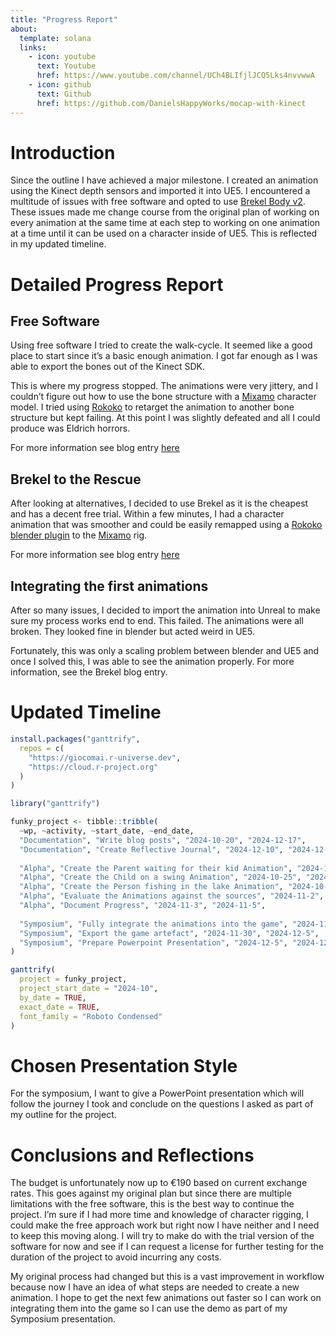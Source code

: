 ```yaml
---
title: "Progress Report"
about:
  template: solana
  links:
    - icon: youtube
      text: Youtube
      href: https://www.youtube.com/channel/UCh4BLIfjlJCQ5Lks4nvvwwA
    - icon: github
      text: Github
      href: https://github.com/DanielsHappyWorks/mocap-with-kinect
---
```


# Introduction

Since the outline I have achieved a major milestone. I created an animation using the Kinect depth sensors and imported it into UE5. I encountered a multitude of issues with free software and opted to use [[Brekel Body v2]{.underline}](https://brekel.com/body-v2/). These issues made me change course from the original plan of working on every animation at the same time at each step to working on one animation at a time until it can be used on a character inside of UE5. This is reflected in my updated timeline.

# Detailed Progress Report

## Free Software

Using free software I tried to create the walk-cycle. It seemed like a good place to start since it's a basic enough animation. I got far enough as I was able to export the bones out of the Kinect SDK.

This is where my progress stopped. The animations were very jittery, and I couldn’t figure out how to use the bone structure with a [[Mixamo]{.underline}](https://www.mixamo.com/#/?page=1&type=Character) character model. I tried using [[Rokoko]{.underline}](https://github.com/Rokoko/rokoko-studio-live-blender) to retarget the animation to another bone structure but kept failing. At this point I was slightly defeated and all I could produce was Eldrich horrors.

For more information see blog entry [[here]{.underline}](https://danielshappyworks.github.io/mocap-with-kinect/posts/free-software-failures/)

## Brekel to the Rescue

After looking at alternatives, I decided to use Brekel as it is the cheapest and has a decent free trial. Within a few minutes, I had a character animation that was smoother and could be easily remapped using a [[Rokoko blender plugin]{.underline}](https://github.com/Rokoko/rokoko-studio-live-blender) to the [[Mixamo]{.underline}](https://www.mixamo.com/#/?page=1&type=Character) rig.

For more information see blog entry [[here]{.underline}](https://danielshappyworks.github.io/mocap-with-kinect/posts/budget-increases-with-brekel/)

## Integrating the first animations

After so many issues, I decided to import the animation into Unreal to make sure my process works end to end. This failed. The animations were all broken. They looked fine in blender but acted weird in UE5.

Fortunately, this was only a scaling problem between blender and UE5 and once I solved this, I was able to see the animation properly. For more information, see the Brekel blog entry.

# Updated Timeline

```r
install.packages("ganttrify",
  repos = c(
    "https://giocomai.r-universe.dev",
    "https://cloud.r-project.org"
  )
)

library("ganttrify")
```

```r
funky_project <- tibble::tribble(
  ~wp, ~activity, ~start_date, ~end_date,
  "Documentation", "Write blog posts", "2024-10-20", "2024-12-17",
  "Documentation", "Create Reflective Journal", "2024-12-10", "2024-12-17",
  
  "Alpha", "Create the Parent waiting for their kid Animation", "2024-10-20", "2024-10-25",
  "Alpha", "Create the Child on a swing Animation", "2024-10-25", "2024-10-30",
  "Alpha", "Create the Person fishing in the lake Animation", "2024-10-30", "2024-11-2",
  "Alpha", "Evaluate the Animations against the sources", "2024-11-2", "2024-11-4",
  "Alpha", "Document Progress", "2024-11-3", "2024-11-5",
  
  "Symposium", "Fully integrate the animations into the game", "2024-11-5", "2024-11-30",
  "Symposium", "Export the game artefact", "2024-11-30", "2024-12-5",
  "Symposium", "Prepare Powerpoint Presentation", "2024-12-5", "2024-12-10"
)

ganttrify(
  project = funky_project,
  project_start_date = "2024-10",
  by_date = TRUE,
  exact_date = TRUE,
  font_family = "Roboto Condensed"
)
```

# Chosen Presentation Style

For the symposium, I want to give a PowerPoint presentation which will follow the journey I took and conclude on the questions I asked as part of my outline for the project.

# Conclusions and Reflections

The budget is unfortunately now up to €190 based on current exchange rates. This goes against my original plan but since there are multiple limitations with the free software, this is the best way to continue the project. I'm sure if I had more time and knowledge of character rigging, I could make the free approach work but right now I have neither and I need to keep this moving along. I will try to make do with the trial version of the software for now and see if I can request a license for further testing for the duration of the project to avoid incurring any costs.

My original process had changed but this is a vast improvement in workflow because now I have an idea of what steps are needed to create a new animation. I hope to get the next few animations out faster so I can work on integrating them into the game so I can use the demo as part of my Symposium presentation.
